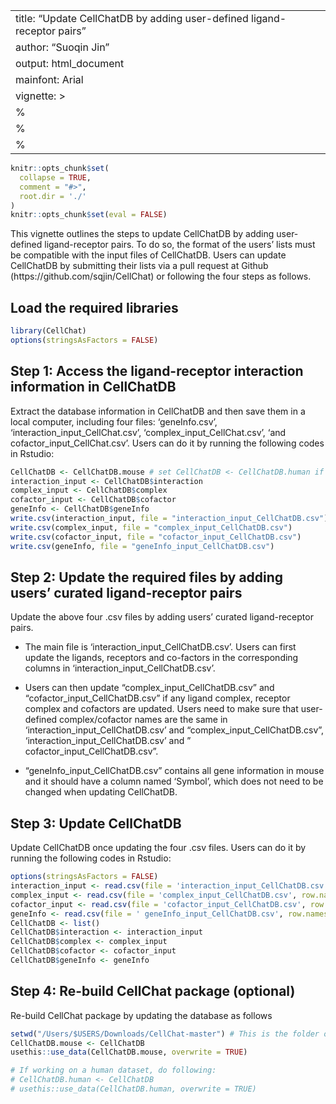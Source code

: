 
---
title: "Update CellChatDB by adding user-defined ligand-receptor pairs"
author: "Suoqin Jin"
output: html_document
mainfont: Arial
vignette: >
  %\VignetteIndexEntry{Update CellChatDB by adding user-defined ligand-receptor pairs}
  %\VignetteEngine{knitr::rmarkdown}
  %\VignetteEncoding{UTF-8}
---

```r
knitr::opts_chunk$set(
  collapse = TRUE,
  comment = "#>",
  root.dir = './'
)
knitr::opts_chunk$set(eval = FALSE)
```


This vignette outlines the steps to update CellChatDB by adding user-defined ligand-receptor pairs. To do so, the format of the users’ lists must be compatible with the input files of CellChatDB. Users can update CellChatDB by submitting their lists via a pull request at Github (https://github.com/sqjin/CellChat) or following the four steps as follows. 


## Load the required libraries
```r
library(CellChat)
options(stringsAsFactors = FALSE)
```

## Step 1: Access the ligand-receptor interaction information in CellChatDB
Extract the database information in CellChatDB and then save them in a local computer, including four files: 'geneInfo.csv', 'interaction_input_CellChat.csv', 'complex_input_CellChat.csv', 'and cofactor_input_CellChat.csv'. Users can do it by running the following codes in Rstudio:

```r
CellChatDB <- CellChatDB.mouse # set CellChatDB <- CellChatDB.human if working on the human dataset
interaction_input <- CellChatDB$interaction
complex_input <- CellChatDB$complex
cofactor_input <- CellChatDB$cofactor
geneInfo <- CellChatDB$geneInfo
write.csv(interaction_input, file = "interaction_input_CellChatDB.csv")
write.csv(complex_input, file = "complex_input_CellChatDB.csv")
write.csv(cofactor_input, file = "cofactor_input_CellChatDB.csv")
write.csv(geneInfo, file = "geneInfo_input_CellChatDB.csv")

```

## Step 2: Update the required files by adding users’ curated ligand-receptor pairs
Update the above four .csv files by adding users’ curated ligand-receptor pairs. 

* The main file is 'interaction_input_CellChatDB.csv'. Users can first update the ligands, receptors and co-factors in the corresponding columns in 'interaction_input_CellChatDB.csv'. 

* Users can then update "complex_input_CellChatDB.csv" and "cofactor_input_CellChatDB.csv" if any ligand complex, receptor complex and cofactors are updated. Users need to make sure that user-defined complex/cofactor names are the same in 'interaction_input_CellChatDB.csv' and "complex_input_CellChatDB.csv", 'interaction_input_CellChatDB.csv' and " cofactor_input_CellChatDB.csv".

* "geneInfo_input_CellChatDB.csv" contains all gene information in mouse and it should have a column named ‘Symbol’, which does not need to be changed when updating CellChatDB. 


## Step 3: Update CellChatDB
Update CellChatDB once updating the four .csv files. Users can do it by running the following codes in Rstudio:
```r
options(stringsAsFactors = FALSE)
interaction_input <- read.csv(file = 'interaction_input_CellChatDB.csv', row.names = 1)
complex_input <- read.csv(file = 'complex_input_CellChatDB.csv', row.names = 1)
cofactor_input <- read.csv(file = 'cofactor_input_CellChatDB.csv', row.names = 1)
geneInfo <- read.csv(file = ' geneInfo_input_CellChatDB.csv', row.names = 1)
CellChatDB <- list()
CellChatDB$interaction <- interaction_input
CellChatDB$complex <- complex_input
CellChatDB$cofactor <- cofactor_input
CellChatDB$geneInfo <- geneInfo

```

## Step 4: Re-build CellChat package (optional)
Re-build CellChat package by updating the database as follows
```r
setwd("/Users/$USERS/Downloads/CellChat-master") # This is the folder of CellChat package downloaded from Github
CellChatDB.mouse <- CellChatDB
usethis::use_data(CellChatDB.mouse, overwrite = TRUE)

# If working on a human dataset, do following:
# CellChatDB.human <- CellChatDB
# usethis::use_data(CellChatDB.human, overwrite = TRUE)
```

